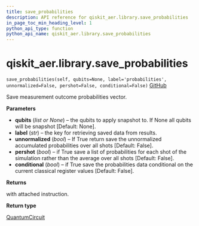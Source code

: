 ```yaml
---
title: save_probabilities
description: API reference for qiskit_aer.library.save_probabilities
in_page_toc_min_heading_level: 1
python_api_type: function
python_api_name: qiskit_aer.library.save_probabilities
---
```


# qiskit\_aer.library.save\_probabilities

<span id="qiskit_aer.library.save_probabilities" />

`save_probabilities(self, qubits=None, label='probabilities', unnormalized=False, pershot=False, conditional=False)` [GitHub](https://github.com/qiskit/qiskit-aer/tree/stable/0.12/qiskit_aer/library/save_instructions/save_probabilities.py "view source code")

Save measurement outcome probabilities vector.

**Parameters**

*   **qubits** (*list or None*) – the qubits to apply snapshot to. If None all qubits will be snapshot \[Default: None].
*   **label** (*str*) – the key for retrieving saved data from results.
*   **unnormalized** (*bool*) – If True return save the unnormalized accumulated probabilities over all shots \[Default: False].
*   **pershot** (*bool*) – if True save a list of probabilities for each shot of the simulation rather than the average over all shots \[Default: False].
*   **conditional** (*bool*) – if True save the probabilities data conditional on the current classical register values \[Default: False].

**Returns**

with attached instruction.

**Return type**

[QuantumCircuit](qiskit.circuit.QuantumCircuit "qiskit.circuit.QuantumCircuit")

